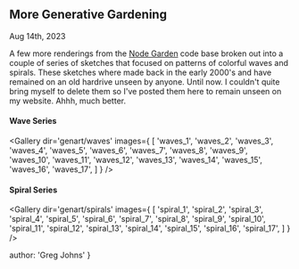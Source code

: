 
## More Generative Gardening
<time>Aug 14th, 2023</time>

A few more renderings from the [Node Garden](./nodegardens) code base broken out into a couple of series of sketches that focused on patterns of colorful waves and spirals. These sketches where made back in the early 2000's and have remained on an old hardrive unseen by anyone. Until now. I couldn't quite bring myself to delete them so I've posted them here to remain unseen on my website. Ahhh, much better.

#### Wave Series
<Gallery dir='genart/waves' images={
  [
    'waves_1',
    'waves_2',
    'waves_3',
    'waves_4',
    'waves_5',
    'waves_6',
    'waves_7',
    'waves_8',
    'waves_9',
    'waves_10',
    'waves_11',
    'waves_12',
    'waves_13',
    'waves_14',
    'waves_15',
    'waves_16',
    'waves_17',
  ]
} />

#### Spiral Series
<Gallery dir='genart/spirals' images={
  [
    'spiral_1',
    'spiral_2',
    'spiral_3',
    'spiral_4',
    'spiral_5',
    'spiral_6',
    'spiral_7',
    'spiral_8',
    'spiral_9',
    'spiral_10',
    'spiral_11',
    'spiral_12',
    'spiral_13',
    'spiral_14',
    'spiral_15',
    'spiral_16',
    'spiral_17',
  ]
} />

  author: 'Greg Johns'
}

